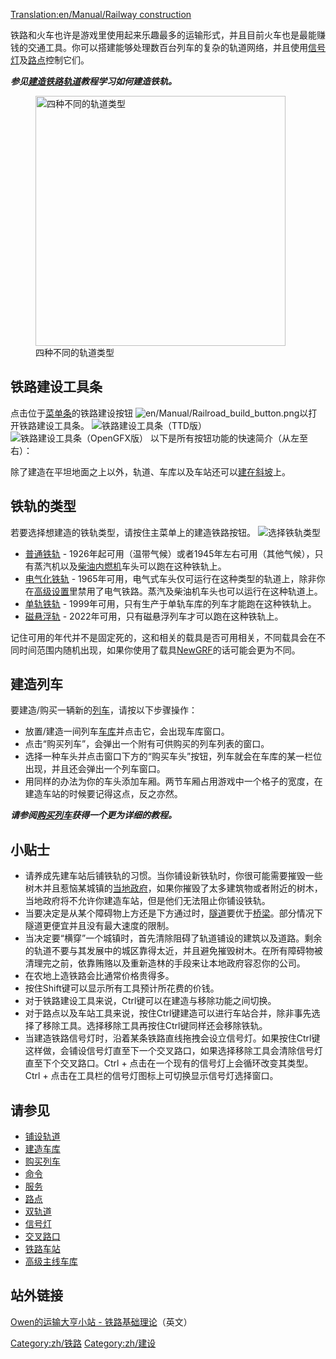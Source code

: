 [[Translation:en/Manual/Railway construction]]
{{zh/Manual/目录}}

铁路和火车也许是游戏里使用起来乐趣最多的运输形式，并且目前火车也是最能赚钱的交通工具。你可以搭建能够处理数百台列车的复杂的轨道网络，并且使用[[zh/Manual/信号灯|信号灯]]及[[zh/路点|路点]]控制它们。

'''''参见[[zh/修建铁路轨道|建造铁路轨道]]教程学习如何建造铁轨。'''''


[[File:en/Manual/4 Types of railway.png|thumb|none|400px|四种不同的轨道类型]]

==铁路建设工具条==
点击位于[[en/Manual/Game interface#the-menu-bar|菜单条]]的铁路建设按钮 [[File:en/Manual/Railroad build button.png]]以打开铁路建设工具条。
[[File:zh/Manual/Railroad ConstructionTTD.png|none|frame|铁路建设工具条（TTD版）]]
[[File:zh/Manual/Railroad ConstructionOGFX.png|none|frame|铁路建设工具条（OpenGFX版）]]
以下是所有按钮功能的快速简介（从左至右）：
{{zh/Manual/铁路工具条总览}}

除了建造在平坦地面之上以外，轨道、车库以及车站还可以[[zh/建在斜坡|建在斜坡]]上。

==铁轨的类型==
若要选择想建造的铁轨类型，请按住主菜单上的建造铁路按钮。
[[File:zh/Manual/Openttd-rail1.png|none|frame|选择铁轨类型]]
* [[zh/铁轨|普通铁轨]] - 1926年起可用（温带气候）或者1945年左右可用（其他气候），只有蒸汽机以及[http://zh.wikipedia.org/wiki/%E6%9F%B4%E6%B2%B9%E6%9C%BA%E8%BD%A6 柴油内燃机]车头可以跑在这种铁轨上。
* [[zh/电气化铁轨|电气化铁轨]] - 1965年可用，电气式车头仅可运行在这种类型的轨道上，除非你在[[zh/高级设置|高级设置]]里禁用了电气铁路。蒸汽及柴油机车头也可以运行在这种轨道上。
* [[zh/单轨铁轨|单轨铁轨]] - 1999年可用，只有生产于单轨车库的列车才能跑在这种铁轨上。
* [[zh/磁悬浮轨|磁悬浮轨]] - 2022年可用，只有磁悬浮列车才可以跑在这种铁轨上。

记住可用的年代并不是固定死的，这和相关的载具是否可用相关，不同载具会在不同时间范围内随机出现，如果你使用了载具[[zh/NewGRF|NewGRF]]的话可能会更为不同。

==建造列车==
要建造/购买一辆新的[[zh/列车|列车]]，请按以下步骤操作：
*放置/建造一间列车[[zh/车库|车库]]并点击它，会出现车库窗口。
*点击“购买列车”，会弹出一个附有可供购买的列车列表的窗口。
*选择一种车头并点击窗口下方的“购买车头”按钮，列车就会在车库的某一栏位出现，并且还会弹出一个列车窗口。
*用同样的办法为你的车头添加车厢。两节车厢占用游戏中一个格子的宽度，在建造车站的时候要记得这点，反之亦然。


'''''请参阅[[zh/购买列车|购买列车]]获得一个更为详细的教程。'''''

==小贴士==
* 请养成先建车站后铺铁轨的习惯。当你铺设新铁轨时，你很可能需要摧毁一些树木并且惹恼某城镇的[[zh/当地政府|当地政府]]，如果你摧毁了太多建筑物或者附近的树木，当地政府将不允许你建造车站，但是他们无法阻止你铺设铁轨。
* 当要决定是从某个障碍物上方还是下方通过时，[[zh/隧道|隧道]]要优于[[zh/桥梁|桥梁]]。部分情况下隧道更便宜并且没有最大速度的限制。
* 当决定要“横穿”一个城镇时，首先清除阻碍了轨道铺设的建筑以及道路。剩余的轨道不要与其发展中的城区靠得太近，并且避免摧毁树木。在所有障碍物被清理完之前，依靠贿赂以及重新造林的手段来让本地政府容忍你的公司。
* 在农地上造铁路会比通常价格贵得多。
* 按住Shift键可以显示所有工具预计所花费的价钱。
* 对于铁路建设工具来说，Ctrl键可以在建造与移除功能之间切换。
* 对于路点以及车站工具来说，按住Ctrl键建造可以进行车站合并，除非事先选择了移除工具。选择移除工具再按住Ctrl键同样还会移除铁轨。
* 当建造铁路信号灯时，沿着某条铁路直线拖拽会设立信号灯。如果按住Ctrl键这样做，会铺设信号灯直至下一个交叉路口，如果选择移除工具会清除信号灯直至下个交叉路口。Ctrl + 点击在一个现有的信号灯上会循环改变其类型。Ctrl + 点击在工具栏的信号灯图标上可切换显示信号灯选择窗口。

==请参见==
*[[zh/铺设轨道|铺设轨道]]
*[[zh/建造车库|建造车库]]
*[[zh/购买列车|购买列车]]
*[[zh/命令|命令]]
*[[zh/服务|服务]]
*[[zh/路点|路点]]
*[[zh/双轨道|双轨道]]
*[[zh/Manual/信号灯|信号灯]]
*[[zh/交叉路口|交叉路口]]
*[[zh/Manual/铁路车站|铁路车站]]
*[[zh/高级主线车库|高级主线车库]]

==站外链接==
[http://www.transporttycoon.net/rail Owen的运输大亨小站 - 铁路基础理论]（英文）

[[Category:zh/铁路]]
[[Category:zh/建设]]